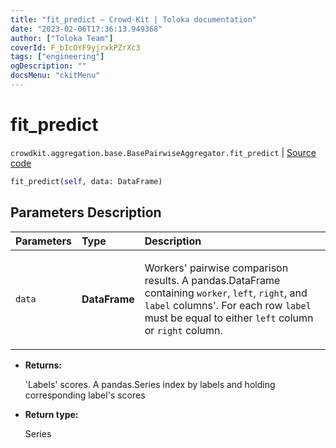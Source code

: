 ```yaml
---
title: "fit_predict — Crowd-Kit | Toloka documentation"
date: "2023-02-06T17:36:13.949368"
author: ["Toloka Team"]
coverId: F_bIcOYF9yjrxkPZrXc3
tags: ["engineering"]
ogDescription: ""
docsMenu: "ckitMenu"
---
```


# fit_predict
`crowdkit.aggregation.base.BasePairwiseAggregator.fit_predict` | [Source code](https://github.com/Toloka/crowd-kit/blob/v1.2.0/crowdkit/aggregation/base/__init__.py#L168)

```python
fit_predict(self, data: DataFrame)
```

## Parameters Description

| Parameters | Type | Description |
| :----------| :----| :-----------|
`data`|**DataFrame**|<p>Workers&#x27; pairwise comparison results. A pandas.DataFrame containing `worker`, `left`, `right`, and `label` columns&#x27;. For each row `label` must be equal to either `left` column or `right` column.</p>

* **Returns:**

  'Labels' scores.
A pandas.Series index by labels and holding corresponding label's scores

* **Return type:**

  Series
